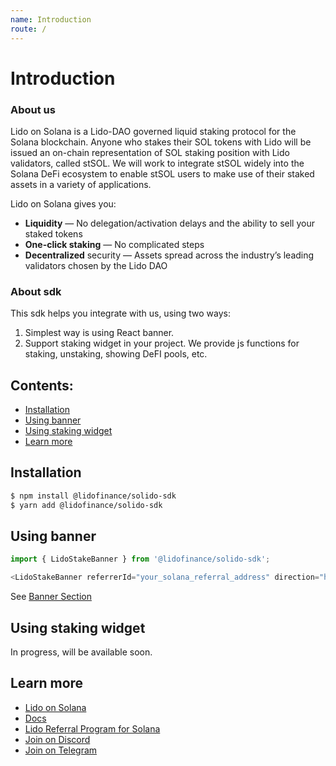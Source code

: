 ```yaml
---
name: Introduction
route: /
---
```


# Introduction

### About us

Lido on Solana is a Lido-DAO governed liquid staking protocol for the Solana blockchain.
Anyone who stakes their SOL tokens with Lido will be issued an on-chain representation of SOL staking position with Lido validators, called stSOL. We will work to integrate stSOL widely into the Solana DeFi ecosystem to enable stSOL users to make use of their staked assets in a variety of applications.

Lido on Solana gives you:
- **Liquidity** — No delegation/activation delays and the ability to sell your staked tokens
- **One-click staking** — No complicated steps
- **Decentralized** security — Assets spread across the industry’s leading validators chosen by the Lido DAO

### About sdk

This sdk helps you integrate with us, using two ways:
1. Simplest way is using React banner.
2. Support staking widget in your project. We provide js functions for staking, unstaking, showing DeFI pools, etc.

## Contents:
- [Installation](#installation)
- [Using banner](#using-banner)
- [Using staking widget](#using-staking-widget)
- [Learn more](#learn-more)

## Installation
```bash
$ npm install @lidofinance/solido-sdk
$ yarn add @lidofinance/solido-sdk
```

## Using banner

```ts
import { LidoStakeBanner } from '@lidofinance/solido-sdk';

<LidoStakeBanner referrerId="your_solana_referral_address" direction="horizontal" />
```

See [Banner Section](/banner)

## Using staking widget

In progress, will be available soon.

## Learn more
- [Lido on Solana](https://solana.lido.fi/)
- [Docs](https://docs.solana.lido.fi/)
- [Lido Referral Program for Solana](https://help.lido.fi/en/articles/5847184-lido-referral-program-for-solana-integration-guide)
- [Join on Discord](https://discord.gg/vgdPfhZ)
- [Join on Telegram](https://t.me/lidofinance)
